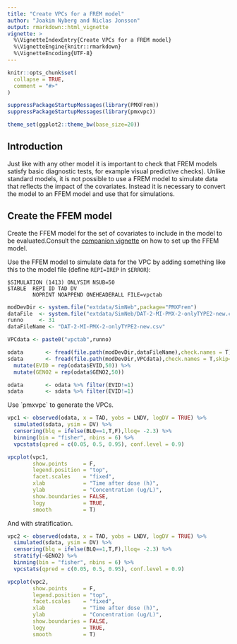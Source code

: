 ```yaml
---
title: "Create VPCs for a FREM model"
author: "Joakim Nyberg and Niclas Jonsson"
output: rmarkdown::html_vignette
vignette: >
  %\VignetteIndexEntry{Create VPCs for a FREM model}
  %\VignetteEngine{knitr::rmarkdown}
  %\VignetteEncoding{UTF-8}
---
```


```r
knitr::opts_chunk$set(
  collapse = TRUE,
  comment = "#>"
)
```

```r
suppressPackageStartupMessages(library(PMXFrem))
suppressPackageStartupMessages(library(pmxvpc))

theme_set(ggplot2::theme_bw(base_size=20))
```

## Introduction

Just like with any other model it is important to check that FREM models satisfy basic diagnostic tests, for example visual predictive checks). Unlike standard models, it is not possible to use a FREM model to simulate data that reflects the impact of the covariates. Instead it is necessary to convert the model to an FFEM model and use that for simulations.

## Create the FFEM model

Create the FFEM model for the set of covariates to include in the model to be evaluated.Consult the [companion vignette](create_FFEM_model.html) on how to set up the FFEM model. 

Use the FFEM model to simulate data for the VPC by adding something like this to the model file (define `REPI=IREP` in `$ERROR`):

    $SIMULATION (1413) ONLYSIM NSUB=50
    $TABLE  REPI ID TAD DV
            NOPRINT NOAPPEND ONEHEADERALL FILE=vpctab

```r
modDevDir <- system.file("extdata/SimNeb",package="PMXFrem")
dataFile  <- system.file("extdata/SimNeb/DAT-2-MI-PMX-2-onlyTYPE2-new.csv",package="PMXFrem")
runno     <- 31
dataFileName <- "DAT-2-MI-PMX-2-onlyTYPE2-new.csv"

VPCdata <- paste0("vpctab",runno)

odata       <- fread(file.path(modDevDir,dataFileName),check.names = T)
sdata       <- fread(file.path(modDevDir,VPCdata),check.names = T,skip=1) %>% 
  mutate(EVID = rep(odata$EVID,50)) %>% 
  mutate(GENO2 = rep(odata$GENO2,50)) 

odata       <- odata %>% filter(EVID!=1)
sdata       <- sdata %>% filter(EVID!=1)
```

Use ´pmxvpc` to generate the VPCs.

```r
vpc1 <- observed(odata, x = TAD, yobs = LNDV, logDV = TRUE) %>%
  simulated(sdata, ysim = DV) %>%
  censoring(blq = ifelse(BLQ==1,T,F),lloq= -2.3) %>%
  binning(bin = "fisher", nbins = 6) %>%
  vpcstats(qpred = c(0.05, 0.5, 0.95), conf.level = 0.9)

vpcplot(vpc1, 
        show.points     = F, 
        legend.position = "top", 
        facet.scales    = "fixed", 
        xlab            = "Time after dose (h)", 
        ylab            = "Concentration (ug/L)", 
        show.boundaries = FALSE, 
        logy            = TRUE,
        smooth          = T)
```

And with stratification.

```r
vpc2 <- observed(odata, x = TAD, yobs = LNDV, logDV = TRUE) %>%
  simulated(sdata, ysim = DV) %>%
  censoring(blq = ifelse(BLQ==1,T,F),lloq= -2.3) %>%
  stratify(~GENO2) %>%
  binning(bin = "fisher", nbins = 6) %>%
  vpcstats(qpred = c(0.05, 0.5, 0.95), conf.level = 0.9)

vpcplot(vpc2, 
        show.points     = F, 
        legend.position = "top", 
        facet.scales    = "fixed", 
        xlab            = "Time after dose (h)", 
        ylab            = "Concentration (ug/L)", 
        show.boundaries = FALSE, 
        logy            = TRUE,
        smooth          = T)
```
